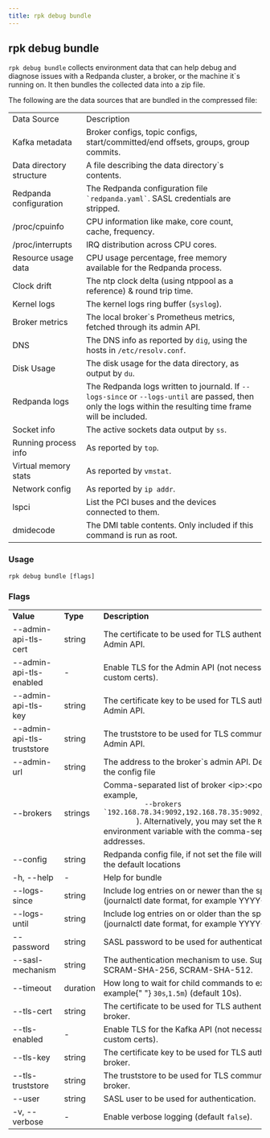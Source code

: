 ```yaml
---
title: rpk debug bundle
---
```


<head>
  <meta name="title" content="rpk debug bundle| Redpanda Docs" />
  <meta name="description" content="rpk debug list bundle" />
  <link rel="canonical" href="https://docs.redpanda.com/docs/reference/rpk/rpk-debug/rpk-debug-bundle/" />
</head>

## rpk debug bundle

`rpk debug bundle` collects environment data that can help debug and diagnose issues with a Redpanda cluster, a broker, or the machine it`s running on. It
then bundles the collected data into a zip file.

The following are the data sources that are bundled in the compressed file:

<table>
  <tbody>
    <tr>
      <td>Data Source</td>
      <td>Description</td>
    </tr>
    <tr>
      <td>Kafka metadata</td>
      <td>
        Broker configs, topic configs, start/committed/end offsets, groups,
        group commits.
      </td>
    </tr>
    <tr>
      <td>Data directory structure</td>
      <td>A file describing the data directory`s contents.</td>
    </tr>
    <tr>
      <td>Redpanda configuration</td>
      <td>
        The Redpanda configuration file <code>`redpanda.yaml`</code>. SASL
        credentials are stripped.
      </td>
    </tr>
    <tr>
      <td>/proc/cpuinfo</td>
      <td>CPU information like make, core count, cache, frequency.</td>
    </tr>
    <tr>
      <td>/proc/interrupts</td>
      <td>IRQ distribution across CPU cores.</td>
    </tr>
    <tr>
      <td>Resource usage data</td>
      <td>
        CPU usage percentage, free memory available for the Redpanda process.
      </td>
    </tr>
    <tr>
      <td>Clock drift</td>
      <td>
        The ntp clock delta (using
        <a src="(https://www.ntppool.org/en/)">ntppool</a> as a reference) &amp;
        round trip time.
      </td>
    </tr>
    <tr>
      <td>Kernel logs</td>
      <td>
        The kernel logs ring buffer (<code>syslog</code>).
      </td>
    </tr>
    <tr>
      <td>Broker metrics</td>
      <td>
        The local broker`s Prometheus metrics, fetched through its admin API.
      </td>
    </tr>
    <tr>
      <td>DNS</td>
      <td>
        The DNS info as reported by <code>dig</code>, using the hosts in
        <code>/etc/resolv.conf</code>.
      </td>
    </tr>
    <tr>
      <td>Disk Usage</td>
      <td>
        The disk usage for the data directory, as output by <code>du</code>.
      </td>
    </tr>
    <tr>
      <td>Redpanda logs</td>
      <td>
        The Redpanda logs written to journald. If <code>--logs-since</code> or
        <code>--logs-until</code> are passed, then only the logs within the resulting
        time frame will be included.
      </td>
    </tr>
    <tr>
      <td>Socket info</td>
      <td>
        The active sockets data output by <code>ss</code>.
      </td>
    </tr>
    <tr>
      <td>Running process info</td>
      <td>
        As reported by <code>top</code>.
      </td>
    </tr>
    <tr>
      <td>Virtual memory stats</td>
      <td>
        As reported by <code>vmstat</code>.
      </td>
    </tr>
    <tr>
      <td>Network config</td>
      <td>
        As reported by <code>ip addr</code>.
      </td>
    </tr>
    <tr>
      <td>lspci</td>
      <td>List the PCI buses and the devices connected to them.</td>
    </tr>
    <tr>
      <td>dmidecode</td>
      <td>
        The DMI table contents. Only included if this command is run as root.
      </td>
    </tr>
  </tbody>
</table>

### Usage

```
rpk debug bundle [flags]
```

### Flags

<table>
  <tbody>
    <tr>
      <td>
        <strong> Value</strong>
      </td>
      <td>
        <strong> Type</strong>
      </td>
      <td>
        <strong> Description</strong>
      </td>
    </tr>
    <tr>
      <td>--admin-api-tls-cert</td>
      <td>string</td>
      <td>
        The certificate to be used for TLS authentication with the Admin API.
      </td>
    </tr>
    <tr>
      <td>--admin-api-tls-enabled</td>
      <td>-</td>
      <td>
        Enable TLS for the Admin API (not necessary if specifying custom certs).
      </td>
    </tr>
    <tr>
      <td>--admin-api-tls-key</td>
      <td>string</td>
      <td>
        The certificate key to be used for TLS authentication with the Admin
        API.
      </td>
    </tr>
    <tr>
      <td>--admin-api-tls-truststore</td>
      <td>string</td>
      <td>
        The truststore to be used for TLS communication with the Admin API.
      </td>
    </tr>
    <tr>
      <td>--admin-url</td>
      <td>string</td>
      <td>
        The address to the broker`s admin API. Defaults to the one in the config
        file
      </td>
    </tr>
    <tr>
      <td>--brokers</td>
      <td>strings</td>
      <td>
        Comma-separated list of broker &lt;ip&gt;:&lt;port&gt; pairs (for example,
        <code>
          --brokers `192.168.78.34:9092,192.168.78.35:9092,192.179.23.54:9092`
        </code>
        ). Alternatively, you may set the <code>REDPANDA_BROKERS</code>
        environment variable with the comma-separated list of broker addresses.
      </td>
    </tr>
    <tr>
      <td>--config</td>
      <td>string</td>
      <td>
        Redpanda config file, if not set the file will be searched for in the
        default locations
      </td>
    </tr>
    <tr>
      <td>-h, --help</td>
      <td>-</td>
      <td> Help for bundle</td>
    </tr>
    <tr>
      <td>--logs-since</td>
      <td>string</td>
      <td>
        Include log entries on or newer than the specified date. (journalctl
        date format, for example YYYY-MM-DD)
      </td>
    </tr>
    <tr>
      <td>--logs-until</td>
      <td>string</td>
      <td>
        Include log entries on or older than the specified date. (journalctl
        date format, for example YYYY-MM-DD)
      </td>
    </tr>
    <tr>
      <td>--password</td>
      <td>string</td>
      <td> SASL password to be used for authentication.</td>
    </tr>
    <tr>
      <td>--sasl-mechanism</td>
      <td>string</td>
      <td>
        The authentication mechanism to use. Supported values: SCRAM-SHA-256,
        SCRAM-SHA-512.
      </td>
    </tr>
    <tr>
      <td>--timeout</td>
      <td>duration</td>
      <td>
        How long to wait for child commands to execute (for example{" "}
        <code>30s</code>,<code>1.5m</code>) (default 10s).
      </td>
    </tr>
    <tr>
      <td>--tls-cert</td>
      <td>string</td>
      <td>
        The certificate to be used for TLS authentication with the broker.
      </td>
    </tr>
    <tr>
      <td>--tls-enabled</td>
      <td>-</td>
      <td>
        Enable TLS for the Kafka API (not necessary if specifying custom certs).
      </td>
    </tr>
    <tr>
      <td>--tls-key</td>
      <td>string</td>
      <td>
        The certificate key to be used for TLS authentication with the broker.
      </td>
    </tr>
    <tr>
      <td>--tls-truststore</td>
      <td>string</td>
      <td> The truststore to be used for TLS communication with the broker.</td>
    </tr>
    <tr>
      <td>--user</td>
      <td>string</td>
      <td> SASL user to be used for authentication.</td>
    </tr>
    <tr>
      <td>-v, --verbose</td>
      <td>-</td>
      <td>
        Enable verbose logging (default <code>false</code>).
      </td>
    </tr>
  </tbody>
</table>
